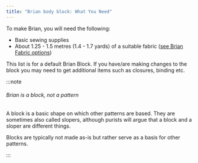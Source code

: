 ```yaml
---
title: "Brian body block: What You Need"
---
```


To make Brian, you will need the following:

- Basic sewing supplies
- About 1.25 - 1.5 metres (1.4 - 1.7 yards) of a suitable fabric ([see Brian Fabric options](/docs/designs/brian/fabric/))

This list is for a default Brian Block. If you have/are making changes to the block you may need to get additional items such as closures, binding etc.

:::note


###### Brian is a block, not a pattern

A block is a basic shape on which other patterns are based.
They are sometimes also called slopers, although purists will argue that a block and a sloper are different things.

Blocks are typically not made as-is but rather serve as a basis for other patterns.

:::
